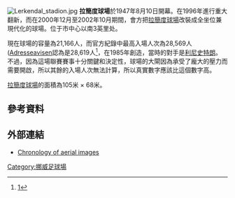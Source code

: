 {{Infobox venue
| name                = Lerkendal
| nickname            =
| image               = [[File:Lerkendal_Stadion_Trondheim.jpg|300px]]
| fullname            = Lerkendal Stadion
| former_names        =
| location            = [[特隆赫姆|Trondheim]], [[挪威|Norway]]
| coordinates         = {{coord|63.4123|10.4045|type:landmark_region:NO|format=dms|display=inline,title}}
| broke_ground        = 1947
| built               =
| opened              = 10 August 1947<ref>http://www.worldofstadiums.com/europe/norway/lerkendal-stadion/</ref>
| renovated           = 1949, 1961–1963, 1968, 1996, 2000–2002
| expanded            =
| closed              =
| demolished          =
| owner               = [[洛辛堡足球會|Rosenborg BK]]
| operator            = Lerkendal Stadion AS
| surface             = [[Desso_GrassMaster|Desso GrassMaster]]
| scoreboard          =
| construction_cost   = [[挪威克朗|NOK]] 335 million (1996–2002)
| suites              =
| architect           =
| project_manager     =
| structural engineer =
| services engineer   =
| general_contractor  =
| main_contractors    =
| capacity            = 21,405
| record_attendance   = 28,569
| dimensions          = {{convert|105|x|68|m|yd|abbr=on}}
| tenants             = [[SK_Freidig|SK Freidig]] (1947–1964)<br>[[FK_Kvik|FK Kvik]] (1947–2000)<br>[[洛辛堡足球會|Rosenborg BK]] (1957–present)<br>[[Strindheim_IL|Strindheim IL]] (1984, 1995)<br>[[2016年歐洲超級盃|2016 UEFA Super Cup]] 
}}
[[File:Lerkendal_stadion.jpg|thumb]]
'''拉簡度球場'''於1947年8月10日開幕。在1996年進行重大翻新，而在2000年12月至2002年10月期間，會方把[[拉簡度球場|拉簡度球場]]改裝成全坐位兼現代化的球場。位于市中心以南3英里处。

現在球場的容量為21,166人，而官方紀錄中最高入場人次為28,569人([[Adresseavisen|Adresseavisen]]認為是28,619人<ref>[http://fotball.adressa.no/stats/teamPlayers.jhtml?leagueID=1&teamID=9]</ref>，在1985年創造，當時的對手是[[利尼史特朗|利尼史特朗]]。不過，因為這場聯賽賽事十分關鍵和決定性，球場的大閘因為承受了龐大的壓力而需要開啟，所以其餘的入場人次無法計算，所以真實數字應該比這個數字高。

[[拉簡度球場|拉簡度球場]]的面積為105米 × 68米。

== 參考資料 ==
{{reflist}}
==外部連結==
{{Commons category|Lerkendal Stadion}}
*[http://www.rbkweb.no/klubben/lerkendal-bilder.shtml Chronology of aerial images] {{Wayback|url=http://www.rbkweb.no/klubben/lerkendal-bilder.shtml |date=20140702215004 }}

{{s-start}}
{{Succession box
| title  = [[歐洲超級盃|UEFA Super Cup]]<br />Host Venue
| before = [[Boris_Paichadze_Dinamo_Arena|Boris Paichadze Dinamo Arena]]<br />[[第比利斯|Tbilisi]]|
| after  = [[菲利普二世體育場|Philip II Arena]]<br />[[斯科普里|Skopje]]|
| years  = '''[[2016年歐洲超級盃|2016]]'''
}}
{{s-end}}

{{Rosenborg BK}}
{{Norwegian Premier League venues}}
{{Sport in Trondheim}}
{{Portal bar|Association football|Athletics|Norway}}

[[Category:挪威足球場|Category:挪威足球場]]